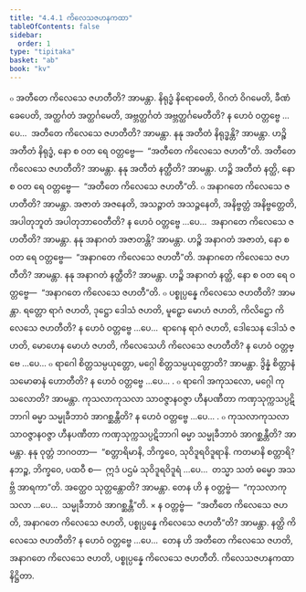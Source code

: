 ```yaml
---
title: "4.4.1 ကိလေသဇဟနကထာ"
tableOfContents: false
sidebar:
  order: 1
type: "tipitaka"
basket: "ab"
book: "kv"
---
```



<DynamicBreadcrumb />

<Division number="828" book="kv">

<Paragraph number="2583" book="kv">
๐ အတီတေ ကိလေသေ ဇဟတီတိ? အာမန္တာ. နိရုဒ္ဓံ နိရောဓေတိ, ဝိဂတံ ဝိဂမေတိ, ခီဏံ ခေပေတိ, အတ္ထင်္ဂတံ အတ္ထင်္ဂမေတိ, အဗ္ဘတ္ထင်္ဂတံ အဗ္ဘတ္ထင်္ဂမေတီတိ? န ဟေဝံ ဝတ္တဗ္ဗေ …ပေ…  အတီတေ ကိလေသေ ဇဟတီတိ? အာမန္တာ. နနု အတီတံ နိရုဒ္ဓန္တိ? အာမန္တာ. ဟဉ္စိ အတီတံ နိရုဒ္ဓံ, နော စ ဝတ ရေ ဝတ္တဗ္ဗေ—  “အတီတေ ကိလေသေ ဇဟတီ”တိ. အတီတေ ကိလေသေ ဇဟတီတိ? အာမန္တာ. နနု အတီတံ နတ္ထီတိ? အာမန္တာ. ဟဉ္စိ အတီတံ နတ္ထိ, နော စ ဝတ ရေ ဝတ္တဗ္ဗေ—  “အတီတေ ကိလေသေ ဇဟတီ”တိ.
</Paragraph>

</Division>
<Division number="829" book="kv">

<Paragraph number="2584" book="kv">
๐ အနာဂတေ ကိလေသေ ဇဟတီတိ? အာမန္တာ. အဇာတံ အဇနေတိ, အသဉ္ဇာတံ အသဉ္ဇနေတိ, အနိဗ္ဗတ္တံ အနိဗ္ဗတ္တေတိ, အပါတုဘူတံ အပါတုဘာဝေတီတိ? န ဟေဝံ ဝတ္တဗ္ဗေ …ပေ…  အနာဂတေ ကိလေသေ ဇဟတီတိ? အာမန္တာ. နနု အနာဂတံ အဇာတန္တိ? အာမန္တာ. ဟဉ္စိ အနာဂတံ အဇာတံ, နော စ ဝတ ရေ ဝတ္တဗ္ဗေ—  “အနာဂတေ ကိလေသေ ဇဟတီ”တိ. အနာဂတေ ကိလေသေ ဇဟတီတိ? အာမန္တာ. နနု အနာဂတံ နတ္ထီတိ? အာမန္တာ. ဟဉ္စိ အနာဂတံ နတ္ထိ, နော စ ဝတ ရေ ဝတ္တဗ္ဗေ—  “အနာဂတေ ကိလေသေ ဇဟတီ”တိ.
</Paragraph>

</Division>
<Division number="830" book="kv">

<Paragraph number="2585" book="kv">
๐ ပစ္စုပ္ပန္နေ ကိလေသေ ဇဟတီတိ? အာမန္တာ. ရတ္တော ရာဂံ ဇဟတိ, ဒုဋ္ဌော ဒေါသံ ဇဟတိ, မူဠှော မောဟံ ဇဟတိ, ကိလိဋ္ဌော ကိလေသေ ဇဟတီတိ? န ဟေဝံ ဝတ္တဗ္ဗေ …ပေ…  ရာဂေန ရာဂံ ဇဟတိ, ဒေါသေန ဒေါသံ ဇဟတိ, မောဟေန မောဟံ ဇဟတိ, ကိလေသေဟိ ကိလေသေ ဇဟတီတိ? န ဟေဝံ ဝတ္တဗ္ဗေ …ပေ…
</Paragraph>

<Paragraph number="2586" book="kv">
๐ ရာဂေါ စိတ္တသမ္ပယုတ္တော, မဂ္ဂေါ စိတ္တသမ္ပယုတ္တောတိ? အာမန္တာ. ဒွိန္နံ စိတ္တာနံ သမောဓာနံ ဟောတီတိ? န ဟေဝံ ဝတ္တဗ္ဗေ …ပေ… .
</Paragraph>

<Paragraph number="2587" book="kv">
๐ ရာဂေါ အကုသလော, မဂ္ဂေါ ကုသလောတိ? အာမန္တာ. ကုသလာကုသလာ သာဝဇ္ဇာနဝဇ္ဇာ ဟီနပဏီတာ ကဏှသုက္ကသပ္ပဋိဘာဂါ ဓမ္မာ သမ္မုခီဘာဝံ အာဂစ္ဆန္တီတိ? န ဟေဝံ ဝတ္တဗ္ဗေ …ပေ… .
</Paragraph>

<Paragraph number="2588" book="kv">
๐ ကုသလာကုသလာ သာဝဇ္ဇာနဝဇ္ဇာ ဟီနပဏီတာ ကဏှသုက္ကသပ္ပဋိဘာဂါ ဓမ္မာ သမ္မုခီဘာဝံ အာဂစ္ဆန္တီတိ? အာမန္တာ. နနု ဝုတ္တံ ဘဂဝတာ—  “စတ္တာရိမာနိ, ဘိက္ခဝေ, သုဝိဒူရဝိဒူရာနိ. ကတမာနိ စတ္တာရိ? နဘဉ္စ, ဘိက္ခဝေ, ပထဝီ စ—  ဣဒံ ပဌမံ သုဝိဒူရဝိဒူရံ …ပေ…  တသ္မာ သတံ ဓမ္မော အသဗ္ဘိ အာရကာ”တိ. အတ္ထေဝ သုတ္တန္တောတိ? အာမန္တာ. တေန ဟိ န ဝတ္တဗ္ဗံ—  “ကုသလာကုသလာ …ပေ…  သမ္မုခီဘာဝံ အာဂစ္ဆန္တီ”တိ.
</Paragraph>

</Division>
<Division number="831" book="kv">

<Paragraph number="2589" book="kv">
× န ဝတ္တဗ္ဗံ—  “အတီတေ ကိလေသေ ဇဟတိ, အနာဂတေ ကိလေသေ ဇဟတိ, ပစ္စုပ္ပန္နေ ကိလေသေ ဇဟတီ”တိ? အာမန္တာ. နတ္ထိ ကိလေသေ ဇဟတီတိ? န ဟေဝံ ဝတ္တဗ္ဗေ …ပေ…  တေန ဟိ အတီတေ ကိလေသေ ဇဟတိ, အနာဂတေ ကိလေသေ ဇဟတိ, ပစ္စုပ္ပန္နေ ကိလေသေ ဇဟတီတိ.

</Paragraph>
</Division>

<Paragraph number="2590" type="center" book="kv">
ကိလေသဇဟနကထာ နိဋ္ဌိတာ.
</Paragraph>